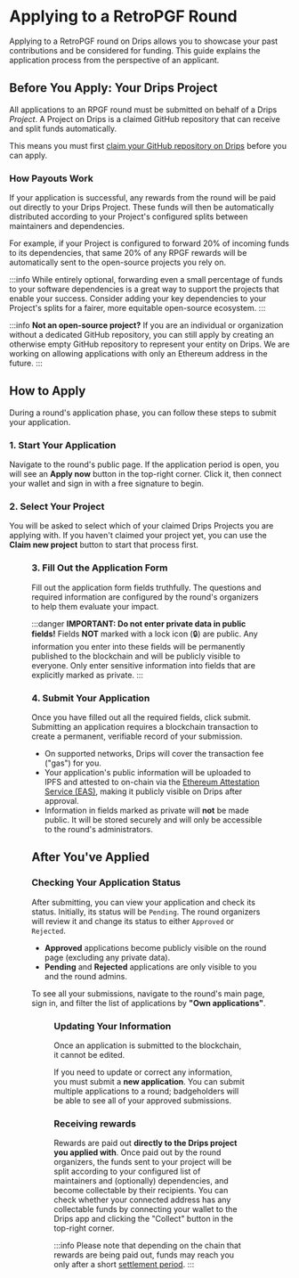 # Applying to a RetroPGF Round


Applying to a RetroPGF round on Drips allows you to showcase your past contributions and be considered for funding. This guide explains the application process from the perspective of an applicant.

## Before You Apply: Your Drips Project

All applications to an RPGF round must be submitted on behalf of a Drips _Project_. A Project on Drips is a claimed GitHub repository that can receive and split funds automatically.

This means you must first [claim your GitHub repository on Drips](/get-support/claim-your-repository) before you can apply.

### How Payouts Work

If your application is successful, any rewards from the round will be paid out directly to your Drips Project. These funds will then be automatically distributed according to your Project's configured splits between maintainers and dependencies.

For example, if your Project is configured to forward 20% of incoming funds to its dependencies, that same 20% of any RPGF rewards will be automatically sent to the open-source projects you rely on.

:::info
While entirely optional, forwarding even a small percentage of funds to your software dependencies is a great way to support the projects that enable your success. Consider adding your key dependencies to your Project's splits for a fairer, more equitable open-source ecosystem.
:::

:::info
**Not an open-source project?**
If you are an individual or organization without a dedicated GitHub repository, you can still apply by creating an otherwise empty GitHub repository to represent your entity on Drips. We are working on allowing applications with only an Ethereum address in the future.
:::

## How to Apply

During a round's application phase, you can follow these steps to submit your application.

### 1. Start Your Application

Navigate to the round's public page. If the application period is open, you will see an **Apply now** button in the top-right corner. Click it, then connect your wallet and sign in with a free signature to begin.

### 2. Select Your Project

You will be asked to select which of your claimed Drips Projects you are applying with. If you haven't claimed your project yet, you can use the **Claim new project** button to start that process first.

<Figure caption="An example application form." src="/img/retropgf/application-form.png" />

### 3. Fill Out the Application Form

Fill out the application form fields truthfully. The questions and required information are configured by the round's organizers to help them evaluate your impact.

:::danger
**IMPORTANT: Do not enter private data in public fields!**
Fields **NOT** marked with a lock icon (🔒) are public. Any information you enter into these fields will be permanently published to the blockchain and will be publicly visible to everyone. Only enter sensitive information into fields that are explicitly marked as private.
:::

### 4. Submit Your Application

Once you have filled out all the required fields, click submit. Submitting an application requires a blockchain transaction to create a permanent, verifiable record of your submission.

* On supported networks, Drips will cover the transaction fee ("gas") for you.
* Your application's public information will be uploaded to IPFS and attested to on-chain via the [Ethereum Attestation Service (EAS)](https://attest.sh/), making it publicly visible on Drips after approval.
* Information in fields marked as private will **not** be made public. It will be stored securely and will only be accessible to the round's administrators.

## After You've Applied

### Checking Your Application Status

After submitting, you can view your application and check its status. Initially, its status will be `Pending`. The round organizers will review it and change its status to either `Approved` or `Rejected`.

* **Approved** applications become publicly visible on the round page (excluding any private data).
* **Pending** and **Rejected** applications are only visible to you and the round admins.

To see all your submissions, navigate to the round's main page, sign in, and filter the list of applications by **"Own applications"**.

<Figure caption="You can check the status of your submissions by filtering for 'Own applications' on the round page." src="/img/retropgf/own-applications-filter.png" />

### Updating Your Information

Once an application is submitted to the blockchain, it cannot be edited.

If you need to update or correct any information, you must submit a **new application**. You can submit multiple applications to a round; badgeholders will be able to see all of your approved submissions.

### Receiving rewards

Rewards are paid out **directly to the Drips project you applied with**. Once paid out by the round organizers, the funds sent to your project will be split according to your configured list of maintainers and (optionally) dependencies, and become collectable by their recipients. You can check whether your connected address has any collectable funds by connecting your wallet to the Drips app and clicking the "Collect" button in the top-right corner.

:::info
Please note that depending on the chain that rewards are being paid out, funds may reach you only after a short [settlement period](/get-support/claim-your-repository#settlement-of-future-funds).
:::
